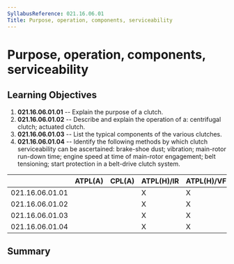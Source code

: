 ```yaml
---
SyllabusReference: 021.16.06.01
Title: Purpose, operation, components, serviceability
---
```


# Purpose, operation, components, serviceability

## Learning Objectives

1.  **021.16.06.01.01** -- Explain the purpose of a clutch.
2.  **021.16.06.01.02** -- Describe and explain the operation of a: centrifugal
    clutch; actuated clutch.
3.  **021.16.06.01.03** -- List the typical components of the various clutches.
4.  **021.16.06.01.04** -- Identify the following methods by which clutch
    serviceability can be ascertained: brake-shoe dust; vibration; main-rotor
    run-down time; engine speed at time of main-rotor engagement; belt
    tensioning; start protection in a belt-drive clutch system.

|                 | ATPL(A) | CPL(A) | ATPL(H)/IR | ATPL(H)/VFR | CPL(H) | IR  | CBIR(A) |
| --------------- | ------- | ------ | ---------- | ----------- | ------ | --- | ------- |
| 021.16.06.01.01 |         |        | X          | X           | X      |     |         |
| 021.16.06.01.02 |         |        | X          | X           | X      |     |         |
| 021.16.06.01.03 |         |        | X          | X           | X      |     |         |
| 021.16.06.01.04 |         |        | X          | X           | X      |     |         |

## Summary
